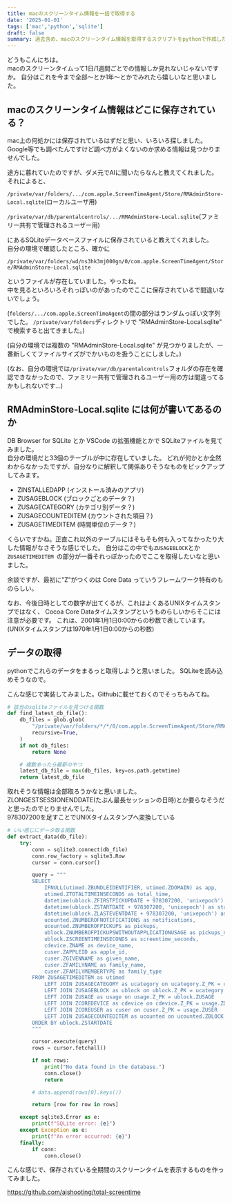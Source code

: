 ```yaml
---
title: macのスクリーンタイム情報を一括で取得する
date: '2025-01-01'
tags: ['mac','python','sqlite']
draft: false
summary: 過去含め、macのスクリーンタイム情報を取得するスクリプトをpythonで作成した
---
```


どうもこんにちは。  
macのスクリーンタイムって1日/1週間ごとでの情報しか見れないじゃないですか。
自分はこれを今まで全部〜とか1年〜とかでみれたら嬉しいなと思いました。


## macのスクリーンタイム情報はどこに保存されている？

mac上の何処かには保存されているはずだと思い、いろいろ探しました。
Google等でも調べたんですけど調べ方がよくないのか求める情報は見つかりませんでした。

途方に暮れていたのですが、ダメ元でAIに聞いたらなんと教えてくれました。
それによると、

`/private/var/folders/.../com.apple.ScreenTimeAgent/Store/RMAdminStore-Local.sqlite`(ローカルユーザ用)

`/private/var/db/parentalcontrols/.../RMAdminStore-Local.sqlite`(ファミリー共有で管理されるユーザー用)

にあるSQLiteデータベースファイルに保存されていると教えてくれました。  
自分の環境で確認したところ、確かに

`/private/var/folders/wd/ns3hk3mj000gn/0/com.apple.ScreenTimeAgent/Store/RMAdminStore-Local.sqlite`

というファイルが存在していました。やったね。  
中を見るといろいろそれっぽいのがあったのでここに保存されているで間違いないでしょう。

(`folders/.../com.apple.ScreenTimeAgent`の間の部分はランダムっぽい文字列でした。
`/private/var/folders`ディレクトリで "RMAdminStore-Local.sqlite" で検索すると出てきました。)

(自分の環境では複数の "RMAdminStore-Local.sqlite" が見つかりましたが、一番新しくてファイルサイズがでかいものを扱うことにしました。)

(なお、自分の環境では`/private/var/db/parentalcontrols`フォルダの存在を確認できなかったので、ファミリー共有で管理されるユーザー用の方は間違ってるかもしれないです...)


## RMAdminStore-Local.sqlite には何が書いてあるのか

DB Browser for SQLite とか VSCode の拡張機能とかで SQLiteファイルを見てみました。  
自分の環境だと33個のテーブルが中に存在していました。
どれが何かとか全然わからなかったですが、自分なりに解釈して関係ありそうなものをピックアップしてみます。

- ZINSTALLEDAPP (インストール済みのアプリ)
- ZUSAGEBLOCK (ブロックごとのデータ？)
- ZUSAGECATEGORY (カテゴリ別データ？)
- ZUSAGECOUNTEDITEM (カウントされた項目？)
- ZUSAGETIMEDITEM (時間単位のデータ？)

くらいですかね。正直これ以外のテーブルにはそもそも何も入ってなかったり大した情報がなさそうな感じでした。
自分はこの中でも`ZUSAGEBLOCK`とか`ZUSAGETIMEDITEM `の部分が一番それっぽかったのでここを取得したいなと思いました。

余談ですが、最初に"Z"がつくのは Core Data っていうフレームワーク特有のものらしい。

なお、今後日時としての数字が出てくるが、これはよくあるUNIXタイムスタンプではなく、
Cocoa Core Dataタイムスタンプというものらしいからそこには注意が必要です。
これは、2001年1月1日0:00からの秒数で表しています。
(UNIXタイムスタンプは1970年1月1日0:00からの秒数)


## データの取得

pythonでこれらのデータをまるっと取得しようと思いました。
SQLiteを読み込めそうなので。

こんな感じで実装してみました。Githubに載せておくのでそっちもみてね。

```python
# 該当のsqliteファイルを見つける関数
def find_latest_db_file():
    db_files = glob.glob(
        "/private/var/folders/*/*/0/com.apple.ScreenTimeAgent/Store/RMAdminStore-Local.sqlite",
        recursive=True,
    )
    if not db_files:
        return None

    # 複数あったら最新のやつ
    latest_db_file = max(db_files, key=os.path.getmtime)
    return latest_db_file
```

取れそうな情報は全部取ろうかなと思いました。  
ZLONGESTSESSIONENDDATE(たぶん最長セッションの日時)とか要らなそうだと思ったのでとりませんでした。  
978307200を足すことでUNIXタイムスタンプへ変換している

```python
# いい感じにデータ取る関数
def extract_data(db_file):
    try:
        conn = sqlite3.connect(db_file)
        conn.row_factory = sqlite3.Row
        cursor = conn.cursor()

        query = """
        SELECT
            IFNULL(utimed.ZBUNDLEIDENTIFIER, utimed.ZDOMAIN) as app,
            utimed.ZTOTALTIMEINSECONDS as total_time,
            datetime(ublock.ZFIRSTPICKUPDATE + 978307200, 'unixepoch') as first_pickup_date,
            datetime(ublock.ZSTARTDATE + 978307200, 'unixepoch') as start_date,
            datetime(ublock.ZLASTEVENTDATE + 978307200, 'unixepoch') as last_event_date,
            ucounted.ZNUMBEROFNOTIFICATIONS as notifications,
            ucounted.ZNUMBEROFPICKUPS as pickups,
            ublock.ZNUMBEROFPICKUPSWITHOUTAPPLICATIONUSAGE as pickups_no_use,
            ublock.ZSCREENTIMEINSECONDS as screentime_seconds,
            cdevice.ZNAME as device_name,
            cuser.ZAPPLEID as apple_id,
            cuser.ZGIVENNAME as given_name,
            cuser.ZFAMILYNAME as family_name,
            cuser.ZFAMILYMEMBERTYPE as family_type
        FROM ZUSAGETIMEDITEM as utimed
            LEFT JOIN ZUSAGECATEGORY as ucategory on ucategory.Z_PK = utimed.ZCATEGORY
            LEFT JOIN ZUSAGEBLOCK as ublock on ublock.Z_PK = ucategory.ZBLOCK
            LEFT JOIN ZUSAGE as usage on usage.Z_PK = ublock.ZUSAGE
            LEFT JOIN ZCOREDEVICE as cdevice on cdevice.Z_PK = usage.ZDEVICE
            LEFT JOIN ZCOREUSER as cuser on cuser.Z_PK = usage.ZUSER
            LEFT JOIN ZUSAGECOUNTEDITEM as ucounted on ucounted.ZBLOCK = ucategory.ZBLOCK AND ucounted.ZBUNDLEIDENTIFIER = utimed.ZBUNDLEIDENTIFIER
        ORDER BY ublock.ZSTARTDATE
        """

        cursor.execute(query)
        rows = cursor.fetchall()

        if not rows:
            print("No data found in the database.")
            conn.close()
            return

        # data.append(rows[0].keys())

        return [row for row in rows]

    except sqlite3.Error as e:
        print(f"SQLite error: {e}")
    except Exception as e:
        print(f"An error occurred: {e}")
    finally:
        if conn:
            conn.close()
```

こんな感じで、保存されている全期間のスクリーンタイムを表示するものを作ってみました。

https://github.com/ajshooting/total-screentime

